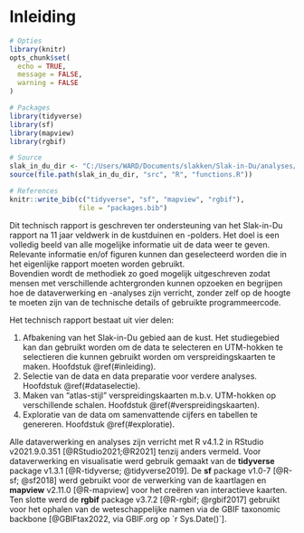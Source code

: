 # Inleiding{#inleiding}

```r
# Opties
library(knitr)
opts_chunk$set(
  echo = TRUE,
  message = FALSE,
  warning = FALSE
)

# Packages
library(tidyverse)
library(sf)
library(mapview)
library(rgbif)

# Source
slak_in_du_dir <- "C:/Users/WARD/Documents/slakken/Slak-in-Du/analyses/slak-in-du"
source(file.path(slak_in_du_dir, "src", "R", "functions.R"))

# References
knitr::write_bib(c("tidyverse", "sf", "mapview", "rgbif"), 
                 file = "packages.bib")
```

Dit technisch rapport is geschreven ter ondersteuning van het Slak-in-Du rapport na 11 jaar veldwerk in de kustduinen en -polders. Het doel is een volledig beeld van alle mogelijke informatie uit de data weer te geven. Relevante informatie en/of figuren kunnen dan geselecteerd worden die in het eigenlijke rapport moeten worden gebruikt.\
Bovendien wordt de methodiek zo goed mogelijk uitgeschreven zodat mensen met verschillende achtergronden kunnen opzoeken en begrijpen hoe de dataverwerking en -analyses zijn verricht, zonder zelf op de hoogte te moeten zijn van de technische details of gebruikte programmeercode.

Het technisch rapport bestaat uit vier delen:

1.  Afbakening van het Slak-in-Du gebied aan de kust. Het studiegebied kan dan gebruikt worden om de data te selecteren en UTM-hokken te selectieren die kunnen gebruikt worden om verspreidingskaarten te maken. Hoofdstuk \@ref(#inleiding).
2.  Selectie van de data en data preparatie voor verdere analyses. Hoofdstuk \@ref(#dataselectie).
3.  Maken van "atlas-stijl" verspreidingskaarten m.b.v. UTM-hokken op verschillende schalen. Hoofdstuk \@ref(#verspreidingskaarten).
4.  Exploratie van de data om samenvattende cijfers en tabellen te genereren. Hoofdstuk \@ref(#exploratie).

Alle dataverwerking en analyses zijn verricht met R v4.1.2 in RStudio v2021.9.0.351 [@RStudio2021;@R2021] tenzij anders vermeld. Voor dataverwerking en visualisatie werd gebruik gemaakt van de **tidyverse** package v1.3.1 [@R-tidyverse; @tidyverse2019]. De **sf** package v1.0-7 [@R-sf; @sf2018] werd gebruikt voor de verwerking van de kaartlagen en **mapview** v2.11.0 [@R-mapview] voor het creëren van interactieve kaarten. Ten slotte werd de **rgbif** package v3.7.2 [@R-rgbif; @rgbif2017] gebruikt voor het ophalen van de weteschappelijke namen via de GBIF taxonomic backbone [@GBIFtax2022, via GBIF.org op `r Sys.Date()`].
